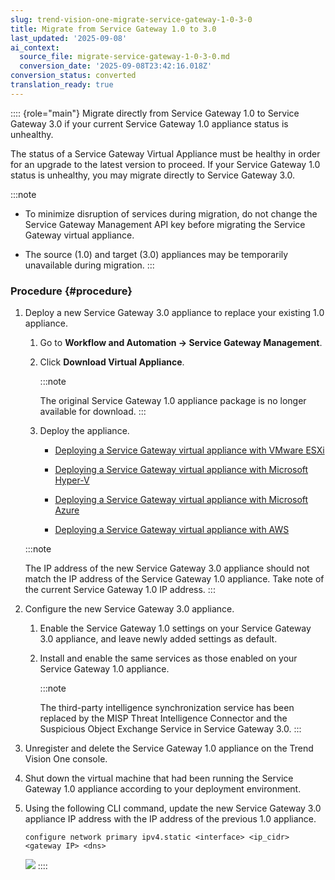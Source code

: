 ```yaml
---
slug: trend-vision-one-migrate-service-gateway-1-0-3-0
title: Migrate from Service Gateway 1.0 to 3.0
last_updated: '2025-09-08'
ai_context:
  source_file: migrate-service-gateway-1-0-3-0.md
  conversion_date: '2025-09-08T23:42:16.018Z'
conversion_status: converted
translation_ready: true
---
```


:::: {role="main"}
Migrate directly from Service Gateway 1.0 to Service Gateway 3.0 if your current Service Gateway 1.0 appliance status is unhealthy.

The status of a Service Gateway Virtual Appliance must be healthy in order for an upgrade to the latest version to proceed. If your Service Gateway 1.0 status is unhealthy, you may migrate directly to Service Gateway 3.0.

:::note

- To minimize disruption of services during migration, do not change the Service Gateway Management API key before migrating the Service Gateway virtual appliance.

- The source (1.0) and target (3.0) appliances may be temporarily unavailable during migration.
:::

### Procedure {#procedure}

1.  Deploy a new Service Gateway 3.0 appliance to replace your existing 1.0 appliance.

    1.  Go to **Workflow and Automation → Service Gateway Management**.

    2.  Click **Download Virtual Appliance**.

        :::note

        The original Service Gateway 1.0 appliance package is no longer available for download.
        :::

    3.  Deploy the appliance.

        - [Deploying a Service Gateway virtual appliance with VMware ESXi](sg-virtual-app-vmware-esxi.mdx)

        - [Deploying a Service Gateway virtual appliance with Microsoft Hyper-V](deploy-virtual-appliance-ms-hyper-v.mdx)

        - [Deploying a Service Gateway virtual appliance with Microsoft Azure](service-gateway-azure.mdx)

        - [Deploying a Service Gateway virtual appliance with AWS](deploy-service-gateway-aws.mdx)

    :::note

    The IP address of the new Service Gateway 3.0 appliance should not match the IP address of the Service Gateway 1.0 appliance. Take note of the current Service Gateway 1.0 IP address.
    :::

2.  Configure the new Service Gateway 3.0 appliance.

    1.  Enable the Service Gateway 1.0 settings on your Service Gateway 3.0 appliance, and leave newly added settings as default.

    2.  Install and enable the same services as those enabled on your Service Gateway 1.0 appliance.

        :::note

        The third-party intelligence synchronization service has been replaced by the MISP Threat Intelligence Connector and the Suspicious Object Exchange Service in Service Gateway 3.0.
        :::

3.  Unregister and delete the Service Gateway 1.0 appliance on the Trend Vision One console.

4.  Shut down the virtual machine that had been running the Service Gateway 1.0 appliance according to your deployment environment.

5.  Using the following CLI command, update the new Service Gateway 3.0 appliance IP address with the IP address of the previous 1.0 appliance.

    `configure network primary ipv4.static <interface> <ip_cidr> <gateway IP> <dns>`

    ![](/images/SG1.0to3.0IPaddCLIexample=GUID-6192f67a-af59-40a2-8c78-45911950d44f.webp)
::::
